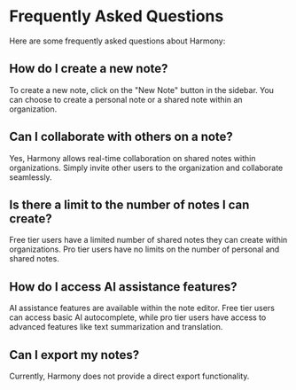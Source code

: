 # Frequently Asked Questions

Here are some frequently asked questions about Harmony:

## How do I create a new note?

To create a new note, click on the "New Note" button in the sidebar. You can choose to create a personal note or a shared note within an organization.

## Can I collaborate with others on a note?

Yes, Harmony allows real-time collaboration on shared notes within organizations. Simply invite other users to the organization and collaborate seamlessly.

## Is there a limit to the number of notes I can create?

Free tier users have a limited number of shared notes they can create within organizations. Pro tier users have no limits on the number of personal and shared notes.

## How do I access AI assistance features?

AI assistance features are available within the note editor. Free tier users can access basic AI autocomplete, while pro tier users have access to advanced features like text summarization and translation.

## Can I export my notes?

Currently, Harmony does not provide a direct export functionality.
